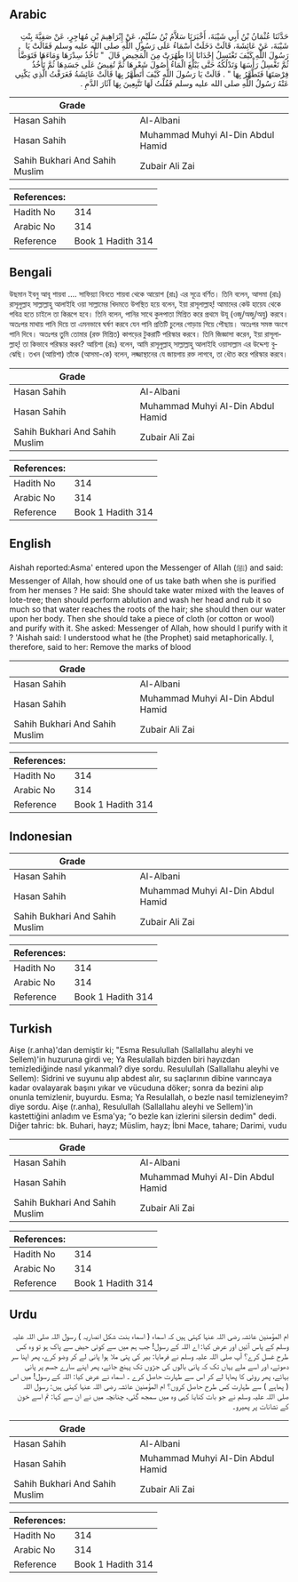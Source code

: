 ## Arabic


<div dir="rtl" lang="ar" style={{fontSize:'larger',backgroundColor:'#f8f9fa',padding:20}}>
حَدَّثَنَا عُثْمَانُ بْنُ أَبِي شَيْبَةَ، أَخْبَرَنَا سَلاَّمُ بْنُ سُلَيْمٍ، عَنْ إِبْرَاهِيمَ بْنِ مُهَاجِرٍ، عَنْ صَفِيَّةَ بِنْتِ شَيْبَةَ، عَنْ عَائِشَةَ، قَالَتْ دَخَلَتْ أَسْمَاءُ عَلَى رَسُولِ اللَّهِ صلى الله عليه وسلم فَقَالَتْ يَا رَسُولَ اللَّهِ كَيْفَ تَغْتَسِلُ إِحْدَانَا إِذَا طَهُرَتْ مِنَ الْمَحِيضِ قَالَ ‏ "‏ تَأْخُذُ سِدْرَهَا وَمَاءَهَا فَتَوَضَّأُ ثُمَّ تَغْسِلُ رَأْسَهَا وَتَدْلُكُهُ حَتَّى يَبْلُغَ الْمَاءُ أُصُولَ شَعْرِهَا ثُمَّ تُفِيضُ عَلَى جَسَدِهَا ثُمَّ تَأْخُذُ فِرْصَتَهَا فَتَطَّهَّرُ بِهَا ‏"‏ ‏.‏ قَالَتْ يَا رَسُولَ اللَّهِ كَيْفَ أَتَطَهَّرُ بِهَا قَالَتْ عَائِشَةُ فَعَرَفْتُ الَّذِي يَكْنِي عَنْهُ رَسُولُ اللَّهِ صلى الله عليه وسلم فَقُلْتُ لَهَا تَتَّبِعِينَ بِهَا آثَارَ الدَّمِ ‏.‏
</div>
<div style={{backgroundColor:'#f8f9fa',padding:20, marginBottom: 10}}><table> <thead> <tr> <th>Grade</th> <th></th> </tr> </thead> <tbody> <tr><td>Hasan Sahih</td><td>Al-Albani</td></tr><tr><td>Hasan Sahih</td><td>Muhammad Muhyi Al-Din Abdul Hamid</td></tr><tr><td>Sahih Bukhari And Sahih Muslim</td><td>Zubair Ali Zai</td></tr></tbody></table><table> <thead> <tr> <th>References:</th> <th></th> </tr> </thead> <tbody><tr><td>Hadith No</td><td>314</td></tr><tr><td>Arabic No</td><td>314</td></tr><tr><td>Reference</td><td>Book 1 Hadith 314</td></tr></tbody></table></div>

## Bengali


<div dir="ltr" lang="bn" style={{fontSize:'larger',backgroundColor:'#f8f9fa',padding:20}}>
উছমান ইবনু আবূ শায়বা .... সাফিয়্যা বিনতে শায়বা থেকে আয়োশ (রাঃ) এর সূত্রে বর্ণিত। তিনি বলেন, আসমা (রাঃ) রাসূলুল্লাহ সাল্লাল্লাহু আলাইহি ওয়া সাল্লামের খিদমতে উপস্থিত হয়ে বলেন, ইয়া রাসূলাল্লাহ্! আমাদের কেউ হায়েয থেকে পবিত্র হতে চাইলে তা কিরূপে হবে। তিনি বলেন, পানির সাথে কুলপাতা মিশ্রিত করে প্রথমে উযূ (ওজু/অজু/অযু) করবে। অতঃপর মাথায় পানি দিয়ে তা এমনভাবে ঘর্ষণ করবে যেন পানি প্রতিটি চুলের গোড়ায় গিয়ে পৌছায়। অতঃপর সমস্ত অংগে পানি দিবে। অতঃপর তুমি তোমার (রক্ত মিশ্রিত) কাপড়ের টুকরাটি পরিস্কার করবে। তিনি জিজ্ঞাসা করেন, ইয়া রাসূলাল্লাহ্! তা কিভাবে পরিস্কার করব? আয়িশা (রাঃ) বলেন, আমি রাসূলুল্লাহ্ সাল্লাল্লাহু আলাইহি ওয়াসাল্লাম এর উদ্দেশ্য বুঝেছি। তখন (আয়িশা) তাঁকে (আসমা-কে) বলেন, লজ্জাস্থানের যে জায়গায় রক্ত লাগবে, তা ধৌত করে পরিস্কার করবে।
</div>
<div style={{backgroundColor:'#f8f9fa',padding:20, marginBottom: 10}}><table> <thead> <tr> <th>Grade</th> <th></th> </tr> </thead> <tbody> <tr><td>Hasan Sahih</td><td>Al-Albani</td></tr><tr><td>Hasan Sahih</td><td>Muhammad Muhyi Al-Din Abdul Hamid</td></tr><tr><td>Sahih Bukhari And Sahih Muslim</td><td>Zubair Ali Zai</td></tr></tbody></table><table> <thead> <tr> <th>References:</th> <th></th> </tr> </thead> <tbody><tr><td>Hadith No</td><td>314</td></tr><tr><td>Arabic No</td><td>314</td></tr><tr><td>Reference</td><td>Book 1 Hadith 314</td></tr></tbody></table></div>

## English


<div dir="ltr" lang="en" style={{fontSize:'larger',backgroundColor:'#f8f9fa',padding:20}}>
Aishah reported:Asma' entered upon the Messenger of Allah (ﷺ) and said: Messenger of Allah, how should one of us take bath when she is purified from her menses ? He said: She should take water mixed with the leaves of lote-tree; then should perform ablution and wash her head and rub it so much so that water reaches the roots of the hair; she should then our water upon her body. Then she should take a piece of cloth (or cotton or wool) and purify with it. She asked: Messenger of Allah, how should I purify with it ? 'Aishah said: I understood what he (the Prophet) said metaphorically. I, therefore, said to her: Remove the marks of blood
</div>
<div style={{backgroundColor:'#f8f9fa',padding:20, marginBottom: 10}}><table> <thead> <tr> <th>Grade</th> <th></th> </tr> </thead> <tbody> <tr><td>Hasan Sahih</td><td>Al-Albani</td></tr><tr><td>Hasan Sahih</td><td>Muhammad Muhyi Al-Din Abdul Hamid</td></tr><tr><td>Sahih Bukhari And Sahih Muslim</td><td>Zubair Ali Zai</td></tr></tbody></table><table> <thead> <tr> <th>References:</th> <th></th> </tr> </thead> <tbody><tr><td>Hadith No</td><td>314</td></tr><tr><td>Arabic No</td><td>314</td></tr><tr><td>Reference</td><td>Book 1 Hadith 314</td></tr></tbody></table></div>

## Indonesian


<div dir="ltr" lang="id" style={{fontSize:'larger',backgroundColor:'#f8f9fa',padding:20}}>

</div>
<div style={{backgroundColor:'#f8f9fa',padding:20, marginBottom: 10}}><table> <thead> <tr> <th>Grade</th> <th></th> </tr> </thead> <tbody> <tr><td>Hasan Sahih</td><td>Al-Albani</td></tr><tr><td>Hasan Sahih</td><td>Muhammad Muhyi Al-Din Abdul Hamid</td></tr><tr><td>Sahih Bukhari And Sahih Muslim</td><td>Zubair Ali Zai</td></tr></tbody></table><table> <thead> <tr> <th>References:</th> <th></th> </tr> </thead> <tbody><tr><td>Hadith No</td><td>314</td></tr><tr><td>Arabic No</td><td>314</td></tr><tr><td>Reference</td><td>Book 1 Hadith 314</td></tr></tbody></table></div>

## Turkish


<div dir="ltr" lang="tr" style={{fontSize:'larger',backgroundColor:'#f8f9fa',padding:20}}>
Aişe (r.anha)'dan demiştir ki; "Esma Resulullah (Sallallahu aleyhi ve Sellem)'in huzuruna girdi ve; Ya Resulallah bizden biri hayızdan temizlediğinde nasıl yıkanmalı? diye sordu. Resulullah (Sallallahu aleyhi ve Sellem): Sidrini ve suyunu alıp abdest alır, su saçlarının dibine varıncaya kadar ovalayarak başını yıkar ve vücuduna döker; sonra da bezini alıp onunla temizlenir, buyurdu. Esma; Ya Resulallah, o bezle nasıl temizleneyim? diye sordu. Aişe (r.anha), Resulullah (Sallallahu aleyhi ve Sellem)'in kastettiğini anladım ve Esma'ya; “o bezle kan izlerini silersin dedim" dedi. Diğer tahric: bk. Buhari, hayz; Müslim, hayz; İbni Mace, tahare; Darimi, vudu
</div>
<div style={{backgroundColor:'#f8f9fa',padding:20, marginBottom: 10}}><table> <thead> <tr> <th>Grade</th> <th></th> </tr> </thead> <tbody> <tr><td>Hasan Sahih</td><td>Al-Albani</td></tr><tr><td>Hasan Sahih</td><td>Muhammad Muhyi Al-Din Abdul Hamid</td></tr><tr><td>Sahih Bukhari And Sahih Muslim</td><td>Zubair Ali Zai</td></tr></tbody></table><table> <thead> <tr> <th>References:</th> <th></th> </tr> </thead> <tbody><tr><td>Hadith No</td><td>314</td></tr><tr><td>Arabic No</td><td>314</td></tr><tr><td>Reference</td><td>Book 1 Hadith 314</td></tr></tbody></table></div>

## Urdu


<div dir="rtl" lang="ur" style={{fontSize:'larger',backgroundColor:'#f8f9fa',padding:20}}>
ام المؤمنین عائشہ رضی اللہ عنہا کہتی ہیں کہ اسماء ( اسماء بنت شکل انصاریہ ) رسول اللہ صلی اللہ علیہ وسلم کے پاس آئیں اور عرض کیا: اے اللہ کے رسول! جب ہم میں سے کوئی حیض سے پاک ہو تو وہ کس طرح غسل کرے؟ آپ صلی اللہ علیہ وسلم نے فرمایا: بیر کی پتی ملا ہوا پانی لے کر وضو کرے، پھر اپنا سر دھوئے، اور اسے ملے یہاں تک کہ پانی بالوں کی جڑوں تک پہنچ جائے، پھر اپنے سارے جسم پر پانی بہائے، پھر روئی کا پھاہا لے کر اس سے طہارت حاصل کرے ۔ اسماء نے عرض کیا: اللہ کے رسول! میں اس ( پھاہے ) سے طہارت کس طرح حاصل کروں؟ ام المؤمنین عائشہ رضی اللہ عنہا کہتی ہیں: رسول اللہ صلی اللہ علیہ وسلم نے جو بات کنایۃً کہی وہ میں سمجھ گئی، چنانچہ میں نے ان سے کہا: تم اسے خون کے نشانات پر پھیرو۔
</div>
<div style={{backgroundColor:'#f8f9fa',padding:20, marginBottom: 10}}><table> <thead> <tr> <th>Grade</th> <th></th> </tr> </thead> <tbody> <tr><td>Hasan Sahih</td><td>Al-Albani</td></tr><tr><td>Hasan Sahih</td><td>Muhammad Muhyi Al-Din Abdul Hamid</td></tr><tr><td>Sahih Bukhari And Sahih Muslim</td><td>Zubair Ali Zai</td></tr></tbody></table><table> <thead> <tr> <th>References:</th> <th></th> </tr> </thead> <tbody><tr><td>Hadith No</td><td>314</td></tr><tr><td>Arabic No</td><td>314</td></tr><tr><td>Reference</td><td>Book 1 Hadith 314</td></tr></tbody></table></div>